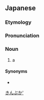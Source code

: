 ==Japanese==
{{ja-kanjitab|ぎん|ふか|r=y|k2=ぶか|yomi=j}}

===Etymology===
{{compound|lang=ja|鋸|鱶|tr1=gin|t1=[[silver]]|tr2=fuka|t2=[[shark]]|sort=きんぶか'}}

===Pronunciation===
{{ja-pron|acc=h|y=j|ぎんぶか}}

===Noun===
{{ja-noun|ぎんぶか|ギンブカ}}

# a {{w|silver chimaera}}

====Synonyms====
* {{ja-r|銀%鮫|ギン%ザメ}}

[[Category:ja:Fish|きんぶか']]